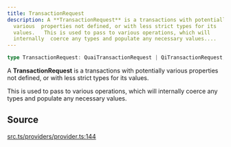 ```yaml
---
title: TransactionRequest
description: A **TransactionRequest** is a transactions with potentially
  various  properties not defined, or with less strict types for its
  values.   This is used to pass to various operations, which will
  internally  coerce any types and populate any necessary values....
---
```


```ts
type TransactionRequest: QuaiTransactionRequest | QiTransactionRequest;
```

A **TransactionRequest** is a transactions with potentially various
 properties not defined, or with less strict types for its values.

 This is used to pass to various operations, which will internally
 coerce any types and populate any necessary values.

## Source

[src.ts/providers/provider.ts:144](https://github.com/dominant-strategies/quais-6.js/blob/3f482dd134064d41657ff7dc9ba8162f741c9c83/src.ts/providers/provider.ts#L144)
